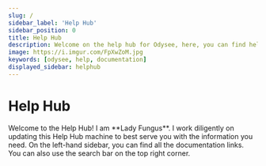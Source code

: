 ```yaml
---
slug: /
sidebar_label: 'Help Hub'
sidebar_position: 0
title: Help Hub
description: Welcome on the help hub for Odysee, here, you can find help to everything Odysee related.
image: https://i.imgur.com/FpXwZoM.jpg
keywords: [odysee, help, documentation]
displayed_sidebar: helphub
---
```


# Help Hub


<FungusCard>
	Welcome to the Help Hub! I am **Lady Fungus**. I work diligently on updating this Help Hub machine to best serve you with the information you need. On the left-hand sidebar, you can find all the documentation links. You can also use the search bar on the top right corner.
</FungusCard>
